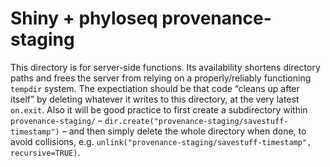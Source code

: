 
# Shiny + phyloseq provenance-staging

This directory is for server-side functions. Its availability shortens directory paths and frees the server from relying on a properly/reliably functioning `tempdir` system. The expectiation should be that code "cleans up after itself" by deleting whatever it writes to this directory, at the very latest `on.exit`. Also it will be good practice to first create a subdirectory within `provenance-staging/` -- `dir.create("provenance-staging/savestuff-timestamp")` -- and then simply delete the whole directory when done, to avoid collisions, e.g. `unlink("provenance-staging/savestuff-timestamp", recursive=TRUE)`.
